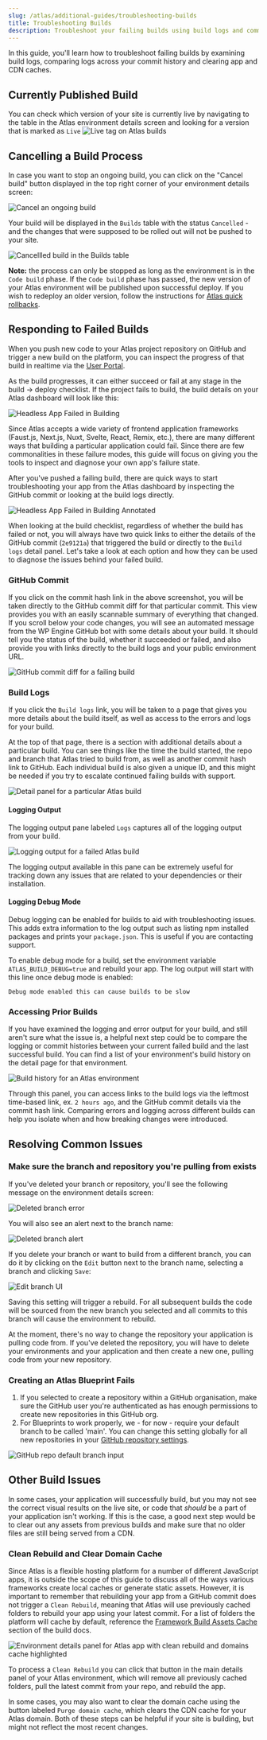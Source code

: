 ```yaml
---
slug: /atlas/additional-guides/troubleshooting-builds
title: Troubleshooting Builds
description: Troubleshoot your failing builds using build logs and commit history
---
```


In this guide, you'll learn how to troubleshoot failing builds by examining build logs, comparing logs across your commit history and clearing app and CDN caches.

## Currently Published Build
You can check which version of your site is currently live by navigating to the table in the Atlas environment details screen and looking for a version that is marked as `Live`
![Live tag on Atlas builds](./assets/img/troubleshooting-builds/currently-published-build-new-table.png)

## Cancelling a Build Process
In case you want to stop an ongoing build, you can click on the "Cancel build" button displayed in the top right corner of your environment details screen:

![Cancel an ongoing build](./assets/img/troubleshooting-builds/cancel-build.png)

Your build will be displayed in the `Builds` table with the status `Cancelled` - and the changes that were supposed to be rolled out will not be pushed to your site.

![Cancellled build in the Builds table](./assets/img/troubleshooting-builds/cancelled-build-table.png)

**Note:** the process can only be stopped as long as the environment is in the `Code build` phase. If the `Code build` phase has passed, the new version of your Atlas environment will be published upon successful deploy. If you wish to redeploy an older version, follow the instructions for [Atlas quick rollbacks](/docs/atlas/additional-guides/redeploy-previous-version).

## Responding to Failed Builds

When you push new code to your Atlas project repository on GitHub and trigger a new build on the platform, you can inspect the progress of that build in realtime via the [User Portal](https://my.wpengine.com/atlas).

As the build progresses, it can either succeed or fail at any stage in the build -> deploy checklist. If the project fails to build, the build details on your Atlas dashboard will look like this:

![Headless App Failed in Building](./assets/img/troubleshooting-builds/code-deploy-failed.png)

Since Atlas accepts a wide variety of frontend application frameworks (Faust.js, Next.js, Nuxt, Svelte, React, Remix, etc.), there are many different ways that building a particular application could fail. Since there are few commonalities in these failure modes, this guide will focus on giving you the tools to inspect and diagnose your own app's failure state.

After you've pushed a failing build, there are quick ways to start troubleshooting your app from the Atlas dashboard by inspecting the GitHub commit or looking at the build logs directly.

![Headless App Failed in Building Annotated](./assets/img/troubleshooting-builds/failing-atlas-build-annotated.png)

When looking at the build checklist, regardless of whether the build has failed or not, you will always have two quick links to either the details of the GitHub commit (`2e9121a`) that triggered the build or directly to the `Build logs` detail panel. Let's take a look at each option and how they can be used to diagnose the issues behind your failed build.

### GitHub Commit

If you click on the commit hash link in the above screenshot, you will be taken directly to the GitHub commit diff for that particular commit. This view provides you with an easily scannable summary of everything that changed. If you scroll below your code changes, you will see an automated message from the WP Engine GitHub bot with some details about your build. It should tell you the status of the build, whether it succeeded or failed, and also provide you with links directly to the build logs and your public environment URL.

![GitHub commit diff for a failing build](./assets/img/troubleshooting-builds/github-commit-diff-failing-build.png)

### Build Logs

If you click the `Build logs` link, you will be taken to a page that gives you more details about the build itself, as well as access to the errors and logs for your build.

At the top of that page, there is a section with additional details about a particular build. You can see things like the time the build started, the repo and branch that Atlas tried to build from, as well as another commit hash link to GitHub. Each individual build is also given a unique ID, and this might be needed if you try to escalate continued failing builds with support.

![Detail panel for a particular Atlas build](./assets/img/troubleshooting-builds/build-log-detail-panel.png)

#### Logging Output

The logging output pane labeled `Logs` captures all of the logging output from your build.

![Logging output for a failed Atlas build](./assets/img/troubleshooting-builds/logging-output-atlas-builds-v2.png)

The logging output available in this pane can be extremely useful for tracking down any issues that are related to your dependencies or their installation.

#### Logging Debug Mode

Debug logging can be enabled for builds to aid with troubleshooting issues. This adds extra information to the log output such as listing npm installed packages and prints your `package.json`. This is useful if you are contacting support.

To enable debug mode for a build, set the environment variable `ATLAS_BUILD_DEBUG=true` and rebuild your app. The log output will start with this line once debug mode is enabled:
```
Debug mode enabled this can cause builds to be slow
```

### Accessing Prior Builds

If you have examined the logging and error output for your build, and still aren't sure what the issue is, a helpful next step could be to compare the logging or commit histories between your current failed build and the last successful build. You can find a list of your environment's build history on the detail page for that environment.

![Build history for an Atlas environment](./assets/img/troubleshooting-builds/build-history-atlas.png)

Through this panel, you can access links to the build logs via the leftmost time-based link, ex. `2 hours ago`, and the GitHub commit details via the commit hash link. Comparing errors and logging across different builds can help you isolate when and how breaking changes were introduced.

## Resolving Common Issues


### Make sure the branch and repository you're pulling from exists

If you've deleted your branch or repository, you'll see the following message on the environment details screen:

![Deleted branch error ](./assets/img/troubleshooting-builds/deleted-branch-error.png)

You will also see an alert next to the branch name:

![Deleted branch alert ](./assets/img/troubleshooting-builds/deleted-branch-alert.png)

If you delete your branch or want to build from a different branch, you can do it by clicking on the `Edit` button next to the branch name, selecting a branch and clicking `Save`:

![Edit branch UI](./assets/img/troubleshooting-builds/edit-branch-ui.png)

Saving this setting will trigger a rebuild. For all subsequent builds the code will be sourced from the new branch you selected and all commits to this branch will cause the environment to rebuild.

At the moment, there's no way to change the repository your application is pulling code from. If you've deleted the repository, you will have to delete your environments and your application and then create a new one, pulling code from your new repository.


### Creating an Atlas Blueprint Fails

1. If you selected to create a repository within a GitHub organisation, make sure the GitHub user you're authenticated as has enough permissions to create new repositories in this GitHub org.
2. For Blueprints to work properly, we - for now - require your default branch to be called 'main'. You can change this setting globally for all new repositories in your [GitHub repository settings](https://github.com/settings/repositories).

![GitHub repo default branch input](./assets/img/troubleshooting-builds/github-repo-default-branch.png)



## Other Build Issues

In some cases, your application will successfully build, but you may not see the correct visual results on the live site, or code that _should_ be a part of your application isn't working. If this is the case, a good next step would be to clear out any assets from previous builds and make sure that no older files are still being served from a CDN.

### Clean Rebuild and Clear Domain Cache

Since Atlas is a flexible hosting platform for a number of different JavaScript apps, it is outside the scope of this guide to discuss all of the ways various frameworks create local caches or generate static assets. However, it is important to remember that rebuilding your app from a GitHub commit does not trigger a `Clean Rebuild`, meaning that Atlas will use previously cached folders to rebuild your app using your latest commit. For a list of folders the platform will cache by default, reference the [Framework Build Assets Cache](../customization/builds#framework-build-assets-cache) section of the build docs.

![Environment details panel for Atlas app with clean rebuild and domains cache highlighted](./assets/img/troubleshooting-builds/env-details-panel-atlas-build.png)

To process a `Clean Rebuild` you can click that button in the main details panel of your Atlas environment, which will remove all previously cached folders, pull the latest commit from your repo, and rebuild the app.

In some cases, you may also want to clear the domain cache using the button labeled `Purge domain cache`, which clears the CDN cache for your Atlas domain. Both of these steps can be helpful if your site is building, but might not reflect the most recent changes.
